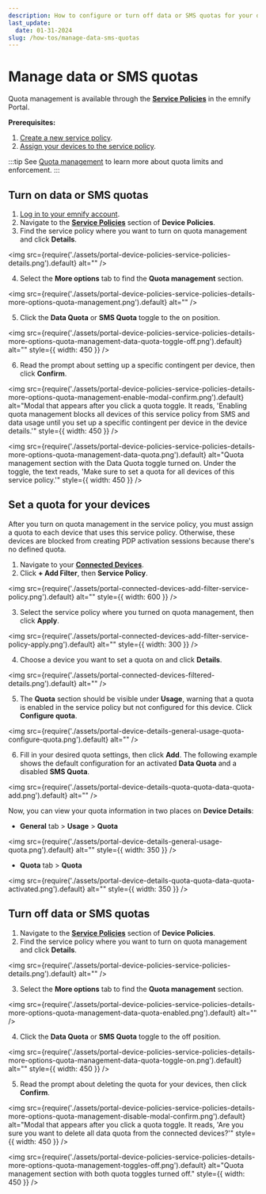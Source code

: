 ```yaml
---
description: How to configure or turn off data or SMS quotas for your devices on the emnify Portal
last_update:
  date: 01-31-2024
slug: /how-tos/manage-data-sms-quotas
---
```


# Manage data or SMS quotas

Quota management is available through the [**Service Policies**](https://portal.emnify.com/device-policies#service-policies) in the emnify Portal.

**Prerequisites:**

1. [Create a new service policy](/how-tos/create-service-policies).
1. [Assign your devices to the service policy](/how-tos/assign-devices-to-policies).

:::tip
See [Quota management](/services/quota-management) to learn more about quota limits and enforcement.
:::

## Turn on data or SMS quotas

1. [Log in to your emnify account](https://portal.emnify.com/sign).
2. Navigate to the [**Service Policies**](https://portal.emnify.com/device-policies#service-policies) section of **Device Policies**.
3. Find the service policy where you want to turn on quota management and click **Details**.

<img
  src={require('./assets/portal-device-policies-service-policies-details.png').default}
  alt=""
/>

4. Select the **More options** tab to find the **Quota management** section.

<img
  src={require('./assets/portal-device-policies-service-policies-details-more-options-quota-management.png').default}
  alt=""
/>

5. Click the **Data Quota** or **SMS Quota** toggle to the on position.

<img
  src={require('./assets/portal-device-policies-service-policies-details-more-options-quota-management-data-quota-toggle-off.png').default}
  alt=""
  style={{ width: 450 }}
/>

6. Read the prompt about setting up a specific contingent per device, then click **Confirm**.

<img
  src={require('./assets/portal-device-policies-service-policies-details-more-options-quota-management-enable-modal-confirm.png').default}
  alt="Modal that appears after you click a quota toggle. It reads, 'Enabling quota management blocks all devices of this service policy from SMS and data usage until you set up a specific contingent per device in the device details.'"
  style={{ width: 450 }}
/>

<img
  src={require('./assets/portal-device-policies-service-policies-details-more-options-quota-management-data-quota.png').default}
  alt="Quota management section with the Data Quota toggle turned on. Under the toggle, the text reads, 'Make sure to set a quota for all devices of this service policy.'"
  style={{ width: 450 }}
/>

## Set a quota for your devices

After you turn on quota management in the service policy, you must assign a quota to each device that uses this service policy.
Otherwise, these devices are blocked from creating PDP activation sessions because there's no defined quota.

1. Navigate to your [**Connected Devices**](https://portal.emnify.com/connected-devices).
2. Click **+ Add Filter**, then **Service Policy**.

<img
  src={require('./assets/portal-connected-devices-add-filter-service-policy.png').default}
  alt=""
  style={{ width: 600 }}
/>

3. Select the service policy where you turned on quota management, then click **Apply**.

<img
  src={require('./assets/portal-connected-devices-add-filter-service-policy-apply.png').default}
  alt=""
  style={{ width: 300 }}
/>

4. Choose a device you want to set a quota on and click **Details**.

<img
  src={require('./assets/portal-connected-devices-filtered-details.png').default}
  alt=""
/>

5. The **Quota** section should be visible under **Usage**, warning that a quota is enabled in the service policy but not configured for this device.
Click **Configure quota**.

<img
  src={require('./assets/portal-device-details-general-usage-quota-configure-quota.png').default}
  alt=""
/>

6. Fill in your desired quota settings, then click **Add**.
The following example shows the default configuration for an activated **Data Quota** and a disabled **SMS Quota**.

<img
  src={require('./assets/portal-device-details-quota-quota-data-quota-add.png').default}
  alt=""
/>

Now, you can view your quota information in two places on **Device Details**:

- **General** tab&nbsp;<span aria-label="and then">></span> **Usage**&nbsp;<span aria-label="and then">></span> **Quota**

<img
  src={require('./assets/portal-device-details-general-usage-quota.png').default}
  alt=""
  style={{ width: 350 }}
/>

- **Quota** tab&nbsp;<span aria-label="and then">></span> **Quota**

<img
  src={require('./assets/portal-device-details-quota-quota-data-quota-activated.png').default}
  alt=""
  style={{ width: 350 }}
/>

## Turn off data or SMS quotas

1. Navigate to the [**Service Policies**](https://portal.emnify.com/device-policies#service-policies) section of **Device Policies**.
2. Find the service policy where you want to turn on quota management and click **Details**.

<img
  src={require('./assets/portal-device-policies-service-policies-details.png').default}
  alt=""
/>

3. Select the **More options** tab to find the **Quota management** section.

<img
  src={require('./assets/portal-device-policies-service-policies-details-more-options-quota-management-data-quota-enabled.png').default}
  alt=""
/>

4. Click the **Data Quota** or **SMS Quota** toggle to the off position.

<img
  src={require('./assets/portal-device-policies-service-policies-details-more-options-quota-management-data-quota-toggle-on.png').default}
  alt=""
  style={{ width: 450 }}
/>

5. Read the prompt about deleting the quota for your devices, then click **Confirm**.

<img
  src={require('./assets/portal-device-policies-service-policies-details-more-options-quota-management-disable-modal-confirm.png').default}
  alt="Modal that appears after you click a quota toggle. It reads, 'Are you sure you want to delete all data quota from the connected devices?'"
  style={{ width: 450 }}
/>

<img
  src={require('./assets/portal-device-policies-service-policies-details-more-options-quota-management-toggles-off.png').default}
  alt="Quota management section with both quota toggles turned off."
  style={{ width: 450 }}
/>
